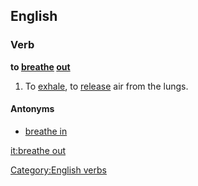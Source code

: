 ==English==

===Verb===
'''to [[breathe]] [[out]]'''

# To [[exhale]], to [[release]] air from the lungs.

====Antonyms====
*[[breathe in]]
[[Category:English verbs]]

[[it:breathe out]]